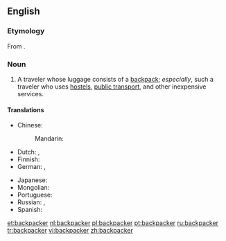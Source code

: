 ==English==

===Etymology===
From {{suffix|backpack|er|lang=en}}.

===Noun===
{{en-noun}}

# A traveler whose luggage consists of a [[backpack]]; ''especially'', such a traveler who uses [[hostel]]s, [[public transport]], and other inexpensive services.

====Translations====
{{trans-top|a traveler}}
* Chinese:
*: Mandarin: {{t+|cmn|背包客|tr=bēibāokè|sc=Hani}}
* Dutch: {{t+|nl|rugzakreiziger|m}}, {{t+|nl|backpacker|m}}
* Finnish: {{t|fi|reppumatkaaja}}
* German: {{t|de|Rucksackreisender|m}}, {{t|de|Rucksackreisende|f}}
{{trans-mid}}
* Japanese: {{t|ja|バックパッカー|tr=bakkupakkā|sc=Jpan}}
* Mongolian: {{t-needed|mn}}
* Portuguese: {{t|pt|mochileiro|m}}
* Russian: {{t|ru|[[пе́ший]] [[тури́ст]]|m|sc=Cyrl}}, {{t|ru|[[пеший|пе́шая]] [[тури́стка]]|f|sc=Cyrl}}
* Spanish: {{t|es|mochilero|m}}
{{trans-bottom}}

[[et:backpacker]]
[[nl:backpacker]]
[[pl:backpacker]]
[[pt:backpacker]]
[[ru:backpacker]]
[[tr:backpacker]]
[[vi:backpacker]]
[[zh:backpacker]]